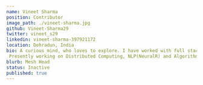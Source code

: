 ---
name: Vineet Sharma
position: Contributor
image_path: ./vineet-sharma.jpg
github: Vineet-Sharma29
twitter: vineet_s29
linkedin: vineet-sharma-397921172
location: Dehradun, India
bio: A curious mind, who loves to explore. I have worked with full stack web and mobile technologies during my freshman and sophomore year.
 Presently working on Distributed Computing, NLP(NeuralR) and Algorithms. I love contributing to open source and hacking out things in unconventional way.
blurb: Mesh Head
status: Inactive
published: true
---
